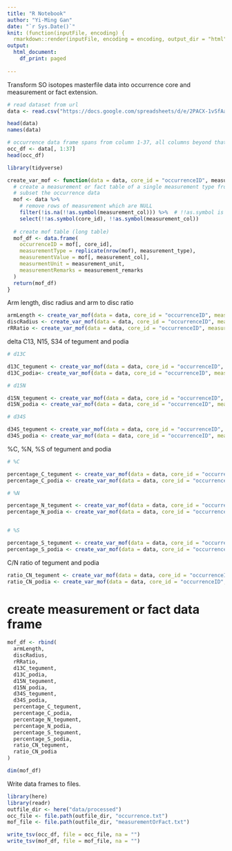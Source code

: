 ```yaml
---
title: "R Notebook"
author: "Yi-Ming Gan"
date: "`r Sys.Date()`"
knit: (function(inputFile, encoding) {
  rmarkdown::render(inputFile, encoding = encoding, output_dir = "html") })
output:
  html_document:
    df_print: paged
    
---
```


Transform SO isotopes masterfile data into occurrence core and measurement or fact extension.

```r
# read dataset from url
data <- read.csv("https://docs.google.com/spreadsheets/d/e/2PACX-1vSfAaU0p3QOsyugCL72TJuHq-pH1XyWGs1A8qIFDp1ndqqehxP4a9Lnc6QGxf1g-qU1abdNHfCwUG7p/pub?gid=193721447&single=true&output=tsv", header = TRUE, sep = "\t", check.names = FALSE)

head(data)
names(data)
```

```r
# occurrence data frame spans from column 1-37, all columns beyond that belongs to measurement or fact extension
occ_df <- data[, 1:37]
head(occ_df)
```

```r
library(tidyverse)

create_var_mof <- function(data = data, core_id = "occurrenceID", measurement_col, measurement_type, measurement_unit, measurement_remarks = "") {
  # create a measurement or fact table of a single measurement type from the data
  # subset the occurrence data
  mof <- data %>% 
    # remove rows of measurement which are NULL
    filter(!is.na(!!as.symbol(measurement_col))) %>%  # !!as.symbol is required as column name is passed as string
    select(!!as.symbol(core_id), !!as.symbol(measurement_col))
  
  # create mof table (long table)
  mof_df <- data.frame(
    occurrenceID = mof[, core_id],
    measurementType = replicate(nrow(mof), measurement_type),
    measurementValue = mof[, measurement_col],
    measurmentUnit = measurement_unit,
    measurementRemarks = measurement_remarks
  )
  return(mof_df)
}
```


Arm length, disc radius and arm to disc ratio

```r
armLength <- create_var_mof(data = data, core_id = "occurrenceID", measurement_col = "Arm length_R_(cm)", measurement_type = "Arm length_R_(cm)", measurement_unit = "cm", measurement_remarks = "")
discRadius <- create_var_mof(data = data, core_id = "occurrenceID", measurement_col = "Disc radius_r_(cm)", measurement_type = "Disc radius_r_(cm)", measurement_unit = "cm", measurement_remarks = "")
rRRatio <- create_var_mof(data = data, core_id = "occurrenceID", measurement_col = "R_r_ratio", measurement_type = "R_r_ratio", measurement_unit = "", measurement_remarks = "")
```


delta C13, N15, S34 of tegument and podia

```r
# d13C

d13C_tegument <- create_var_mof(data = data, core_id = "occurrenceID", measurement_col = "d13C_tegument", measurement_type = "d13C", measurement_unit = "", measurement_remarks = "tegument")
d13C_podia<- create_var_mof(data = data, core_id = "occurrenceID", measurement_col = "d13C_podia", measurement_type = "d13C", measurement_unit = "", measurement_remarks = "podia")

# d15N

d15N_tegument <- create_var_mof(data = data, core_id = "occurrenceID", measurement_col = "d15N_tegument", measurement_type = "d15N", measurement_unit = "", measurement_remarks = "tegument")
d15N_podia <- create_var_mof(data = data, core_id = "occurrenceID", measurement_col = "d15N_podia", measurement_type = "d15N", measurement_unit = "", measurement_remarks = "podia")

# d34S

d34S_tegument <- create_var_mof(data = data, core_id = "occurrenceID", measurement_col = "d34S_tegument", measurement_type = "d34S", measurement_unit = "", measurement_remarks = "tegument")
d34S_podia <- create_var_mof(data = data, core_id = "occurrenceID", measurement_col = "d34S_podia", measurement_type = "d34S", measurement_unit = "", measurement_remarks = "podia")

```

%C, %N, %S of tegument and podia

```r
# %C

percentage_C_tegument <- create_var_mof(data = data, core_id = "occurrenceID", measurement_col = "%C_tegument", measurement_type = "%C", measurement_unit = "", measurement_remarks = "tegument")
percentage_C_podia <- create_var_mof(data = data, core_id = "occurrenceID", measurement_col = "%C_podia", measurement_type = "%C", measurement_unit = "", measurement_remarks = "podia")

# %N 

percentage_N_tegument <- create_var_mof(data = data, core_id = "occurrenceID", measurement_col = "%N_tegument", measurement_type = "%N", measurement_unit = "", measurement_remarks = "tegument")
percentage_N_podia <- create_var_mof(data = data, core_id = "occurrenceID", measurement_col = "%N_podia", measurement_type = "%N", measurement_unit = "", measurement_remarks = "podia")


# %S

percentage_S_tegument <- create_var_mof(data = data, core_id = "occurrenceID", measurement_col = "%S_tegument", measurement_type = "%S", measurement_unit = "", measurement_remarks = "tegument")
percentage_S_podia <- create_var_mof(data = data, core_id = "occurrenceID", measurement_col = "%S_podia", measurement_type = "%S", measurement_unit = "", measurement_remarks = "podia")
```

C/N ratio of tegument and podia

```r
ratio_CN_tegument <- create_var_mof(data = data, core_id = "occurrenceID", measurement_col = "C/N_tegument", measurement_type = "Ratio_C/N", measurement_unit = "", measurement_remarks = "tegument")
ratio_CN_podia <- create_var_mof(data = data, core_id = "occurrenceID", measurement_col = "C_N_podia", measurement_type = "Ratio_C/N", measurement_unit = "", measurement_remarks = "podia")
```


# create measurement or fact data frame

```r
mof_df <- rbind(
  armLength,
  discRadius,
  rRRatio,
  d13C_tegument,
  d13C_podia,
  d15N_tegument,
  d15N_podia,
  d34S_tegument,
  d34S_podia,
  percentage_C_tegument,
  percentage_C_podia,
  percentage_N_tegument,
  percentage_N_podia,
  percentage_S_tegument,
  percentage_S_podia,
  ratio_CN_tegument,
  ratio_CN_podia
)

dim(mof_df) 

```

Write data frames to files.

```r
library(here)
library(readr)
outfile_dir <- here("data/processed")
occ_file <- file.path(outfile_dir, "occurrence.txt")
mof_file <- file.path(outfile_dir, "measurementOrFact.txt")

write_tsv(occ_df, file = occ_file, na = "")
write_tsv(mof_df, file = mof_file, na = "")
```
